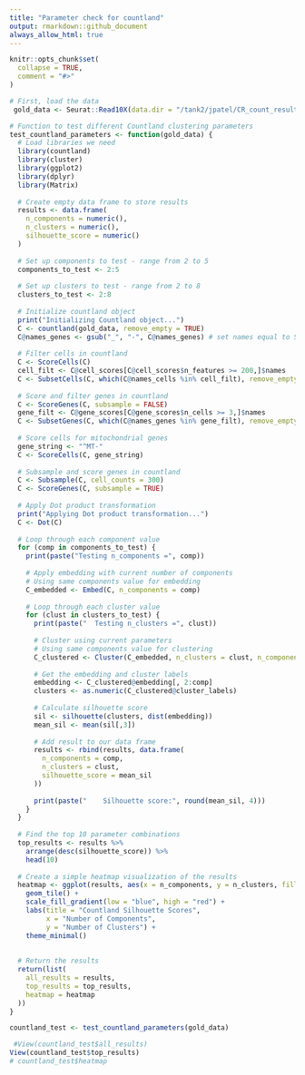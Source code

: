 ```yaml
---
title: "Parameter check for countland"
output: rmarkdown::github_document
always_allow_html: true
---
```


```r
knitr::opts_chunk$set(
  collapse = TRUE,
  comment = "#>"
)
```

```r

# First, load the data
 gold_data <- Seurat::Read10X(data.dir = "/tank2/jpatel/CR_count_results/Pooled_Samples/4plex_subpool1_run1_count/outs/filtered_feature_bc_matrix")

```



```r

# Function to test different Countland clustering parameters
test_countland_parameters <- function(gold_data) {
  # Load libraries we need
  library(countland)
  library(cluster)
  library(ggplot2)
  library(dplyr)
  library(Matrix)
  
  # Create empty data frame to store results
  results <- data.frame(
    n_components = numeric(),
    n_clusters = numeric(),
    silhouette_score = numeric()
  )
  
  # Set up components to test - range from 2 to 5 
  components_to_test <- 2:5
  
  # Set up clusters to test - range from 2 to 8 
  clusters_to_test <- 2:8
  
  # Initialize countland object
  print("Initializing Countland object...")
  C <- countland(gold_data, remove_empty = TRUE)
  C@names_genes <- gsub("_", "-", C@names_genes) # set names equal to Seurat
  
  # Filter cells in countland
  C <- ScoreCells(C)
  cell_filt <- C@cell_scores[C@cell_scores$n_features >= 200,]$names
  C <- SubsetCells(C, which(C@names_cells %in% cell_filt), remove_empty = FALSE)
  
  # Score and filter genes in countland
  C <- ScoreGenes(C, subsample = FALSE)
  gene_filt <- C@gene_scores[C@gene_scores$n_cells >= 3,]$names
  C <- SubsetGenes(C, which(C@names_genes %in% gene_filt), remove_empty = FALSE)
  
  # Score cells for mitochondrial genes
  gene_string <- "^MT-"
  C <- ScoreCells(C, gene_string)
  
  # Subsample and score genes in countland
  C <- Subsample(C, cell_counts = 300)
  C <- ScoreGenes(C, subsample = TRUE)
  
  # Apply Dot product transformation
  print("Applying Dot product transformation...")
  C <- Dot(C)
  
  # Loop through each component value
  for (comp in components_to_test) {
    print(paste("Testing n_components =", comp))
    
    # Apply embedding with current number of components
    # Using same components value for embedding 
    C_embedded <- Embed(C, n_components = comp)
    
    # Loop through each cluster value
    for (clust in clusters_to_test) {
      print(paste("  Testing n_clusters =", clust))
      
      # Cluster using current parameters
      # Using same components value for clustering 
      C_clustered <- Cluster(C_embedded, n_clusters = clust, n_components = comp)
      
      # Get the embedding and cluster labels
      embedding <- C_clustered@embedding[, 2:comp]
      clusters <- as.numeric(C_clustered@cluster_labels)
      
      # Calculate silhouette score 
      sil <- silhouette(clusters, dist(embedding))
      mean_sil <- mean(sil[,3])
      
      # Add result to our data frame
      results <- rbind(results, data.frame(
        n_components = comp,
        n_clusters = clust,
        silhouette_score = mean_sil
      ))
      
      print(paste("    Silhouette score:", round(mean_sil, 4)))
    }
  }
  
  # Find the top 10 parameter combinations
  top_results <- results %>%
    arrange(desc(silhouette_score)) %>%
    head(10)
  
  # Create a simple heatmap visualization of the results
  heatmap <- ggplot(results, aes(x = n_components, y = n_clusters, fill = silhouette_score)) +
    geom_tile() +
    scale_fill_gradient(low = "blue", high = "red") +
    labs(title = "Countland Silhouette Scores",
         x = "Number of Components",
         y = "Number of Clusters") +
    theme_minimal()
  
  
  # Return the results
  return(list(
    all_results = results,
    top_results = top_results,
    heatmap = heatmap
  ))
}


```



```r

countland_test <- test_countland_parameters(gold_data)

```


```r
 #View(countland_test$all_results)
View(countland_test$top_results)
# countland_test$heatmap
```